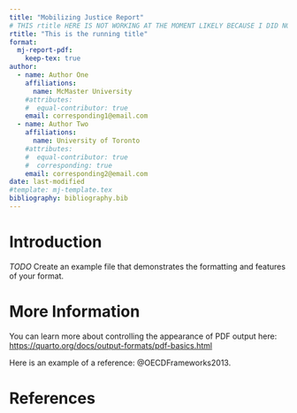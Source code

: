 ```yaml
---
title: "Mobilizing Justice Report"
# THIS rtitle HERE IS NOT WORKING AT THE MOMENT LIKELY BECAUSE I DID NOT DEFINE IT CORRECTLY
rtitle: "This is the running title"
format:
  mj-report-pdf: 
    keep-tex: true
author:
  - name: Author One
    affiliations: 
      name: McMaster University
    #attributes:
    #  equal-contributor: true
    email: corresponding1@email.com
  - name: Author Two
    affiliations: 
      name: University of Toronto
    #attributes:
    #  equal-contributor: true
    #  corresponding: true
    email: corresponding2@email.com  
date: last-modified
#template: mj-template.tex
bibliography: bibliography.bib
---
```


# Introduction

*TODO* Create an example file that demonstrates the formatting and features of your format.

# More Information

You can learn more about controlling the appearance of PDF output here: <https://quarto.org/docs/output-formats/pdf-basics.html>

Here is an example of a reference: @OECDFrameworks2013.

\newpage

# References

<!-- 
\bibsplit[2]

Use \bibsplit to split the references from the body of the text. Value "[2]" represents the number of reference in the left column (Note: Please avoid single column figures & tables on this page.) -->

:::{#refs}

:::

<!-- 
DO NOT EDIT BELOW THIS COMMENT
-->

\newpage

```{=tex}
% LAST PAGE
% This page is left blank on purpose

% Set style for this page
\thispagestyle{empty}

% Council logo at bottom
\begin{center}
    \begin{figure}[b]
        \includegraphics[width=\textwidth]{images/sshrc-canada-banner.png}
    \end{figure}    
\end{center}
```